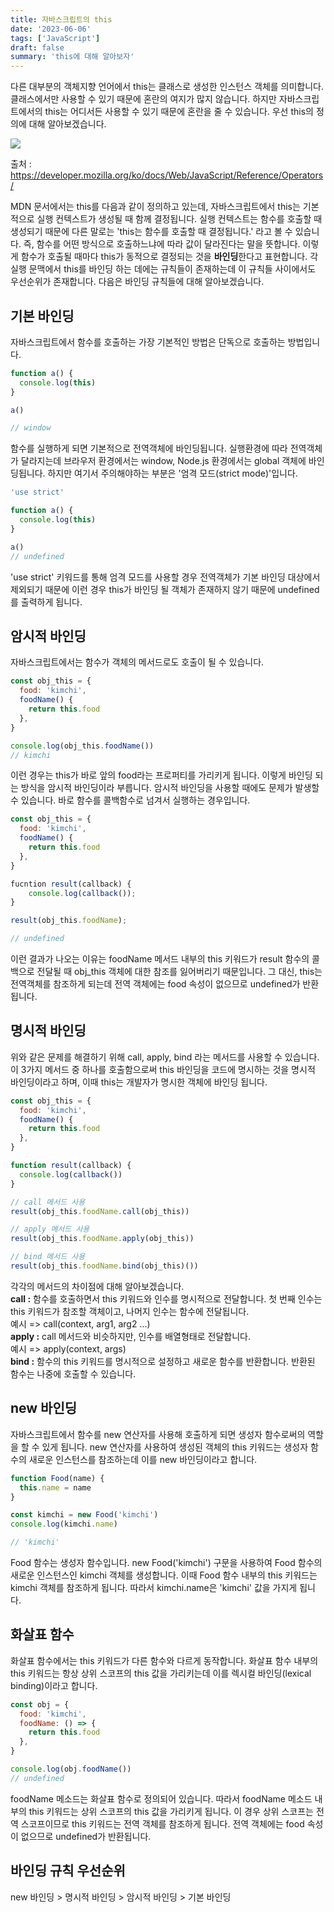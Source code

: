 ```yaml
---
title: 자바스크립트의 this
date: '2023-06-06'
tags: ['JavaScript']
draft: false
summary: 'this에 대해 알아보자'
---
```


다른 대부분의 객체지향 언어에서 this는 클래스로 생성한 인스턴스 객체를 의미합니다. 클래스에서만 사용할 수 있기 때문에
혼란의 여지가 많지 않습니다. 하지만 자바스크립트에서의 this는 어디서든 사용할 수 있기 때문에 혼란을 줄 수 있습니다.
우선 this의 정의에 대해 알아보겠습니다.

![](/static/images/this.PNG)

출처 : https://developer.mozilla.org/ko/docs/Web/JavaScript/Reference/Operators/

MDN 문서에서는 this를 다음과 같이 정의하고 있는데, 자바스크립트에서 this는 기본적으로 실행 컨텍스트가 생성될 때 함께 결정됩니다.
실행 컨텍스트는 함수를 호출할 때 생성되기 때문에 다른 말로는 'this는 함수를 호출할 때 결정됩니다.' 라고 볼 수 있습니다. 즉, 함수를
어떤 방식으로 호출하느냐에 따라 값이 달라진다는 말을 뜻합니다. 이렇게 함수가 호출될 때마다 this가 동적으로 결정되는 것을 **바인딩**한다고
표현합니다. 각 실행 문맥에서 this를 바인딩 하는 데에는 규칙들이 존재하는데 이 규칙들 사이에서도 우선순위가 존재합니다. 다음은 바인딩 규칙들에
대해 알아보겠습니다.

## 기본 바인딩

자바스크립트에서 함수를 호출하는 가장 기본적인 방법은 단독으로 호출하는 방법입니다.

```js
function a() {
  console.log(this)
}

a()

// window
```

함수를 실행하게 되면 기본적으로 전역객체에 바인딩됩니다. 실행환경에 따라 전역객체가 달라지는데 브라우저 환경에서는 window,
Node.js 환경에서는 global 객체에 바인딩됩니다. 하지만 여기서 주의해야하는 부분은 '엄격 모드(strict mode)'입니다.

```js
'use strict'

function a() {
  console.log(this)
}

a()
// undefined
```

'use strict' 키워드를 통해 엄격 모드를 사용할 경우 전역객체가 기본 바인딩 대상에서 제외되기 때문에 이런 경우 this가 바인딩 될 객체가
존재하지 않기 때문에 undefined를 출력하게 됩니다.

## 암시적 바인딩

자바스크립트에서는 함수가 객체의 메서드로도 호출이 될 수 있습니다.

```js
const obj_this = {
  food: 'kimchi',
  foodName() {
    return this.food
  },
}

console.log(obj_this.foodName())
// kimchi
```

이런 경우는 this가 바로 앞의 food라는 프로퍼티를 가리키게 됩니다. 이렇게 바인딩 되는 방식을 암시적 바인딩이라 부릅니다. 암시적 바인딩을
사용할 때에도 문제가 발생할 수 있습니다. 바로 함수를 콜백함수로 넘겨서 실행하는 경우입니다.

```js
const obj_this = {
  food: 'kimchi',
  foodName() {
    return this.food
  },
}

fucntion result(callback) {
    console.log(callback());
}

result(obj_this.foodName);

// undefined
```

이런 결과가 나오는 이유는 foodName 메서드 내부의 this 키워드가 result 함수의 콜백으로 전달될 때 obj_this 객체에 대한 참조를 잃어버리기 때문입니다.
그 대신, this는 전역객체를 참조하게 되는데 전역 객체에는 food 속성이 없으므로 undefined가 반환됩니다.

## 명시적 바인딩

위와 같은 문제를 해결하기 위해 call, apply, bind 라는 메서드를 사용할 수 있습니다. 이 3가지 메서드 중 하나를 호출함으로써 this 바인딩을 코드에
명시하는 것을 명시적 바인딩이라고 하며, 이때 this는 개발자가 명시한 객체에 바인딩 됩니다.

```js
const obj_this = {
  food: 'kimchi',
  foodName() {
    return this.food
  },
}

function result(callback) {
  console.log(callback())
}

// call 메서드 사용
result(obj_this.foodName.call(obj_this))

// apply 메서드 사용
result(obj_this.foodName.apply(obj_this))

// bind 메서드 사용
result(obj_this.foodName.bind(obj_this)())
```

각각의 메서드의 차이점에 대해 알아보겠습니다. <br />
**call :** 함수를 호출하면서 this 키워드와 인수를 명시적으로 전달합니다. 첫 번째 인수는 this 키워드가 참조할 객체이고, 나머지 인수는 함수에 전달됩니다. <br />
예시 => call(context, arg1, arg2 ...) <br />
**apply :** call 메서드와 비슷하지만, 인수를 배열형태로 전달합니다. <br />
예시 => apply(context, args) <br />
**bind :** 함수의 this 키워드를 명시적으로 설정하고 새로운 함수를 반환합니다. 반환된 함수는 나중에 호출할 수 있습니다.

## new 바인딩

자바스크립트에서 함수를 new 연산자를 사용해 호출하게 되면 생성자 함수로써의 역할을 할 수 있게 됩니다.
new 연산자를 사용하여 생성된 객체의 this 키워드는 생성자 함수의 새로운 인스턴스를 참조하는데 이를 new 바인딩이라고 합니다.

```js
function Food(name) {
  this.name = name
}

const kimchi = new Food('kimchi')
console.log(kimchi.name)

// 'kimchi'
```

Food 함수는 생성자 함수입니다. new Food('kimchi') 구문을 사용하여 Food 함수의 새로운 인스턴스인 kimchi 객체를 생성합니다.
이때 Food 함수 내부의 this 키워드는 kimchi 객체를 참조하게 됩니다. 따라서 kimchi.name은 'kimchi' 값을 가지게 됩니다.

## 화살표 함수

화살표 함수에서는 this 키워드가 다른 함수와 다르게 동작합니다. 화살표 함수 내부의 this 키워드는 항상 상위 스코프의 this 값을 가리키는데
이를 렉시컬 바인딩(lexical binding)이라고 합니다.

```js
const obj = {
  food: 'kimchi',
  foodName: () => {
    return this.food
  },
}

console.log(obj.foodName())
// undefined
```

foodName 메소드는 화살표 함수로 정의되어 있습니다. 따라서 foodName 메소드 내부의 this 키워드는 상위 스코프의 this 값을 가리키게 됩니다.
이 경우 상위 스코프는 전역 스코프이므로 this 키워드는 전역 객체를 참조하게 됩니다. 전역 객체에는 food 속성이 없으므로 undefined가 반환됩니다.

## 바인딩 규칙 우선순위

new 바인딩 > 명시적 바인딩 > 암시적 바인딩 > 기본 바인딩
